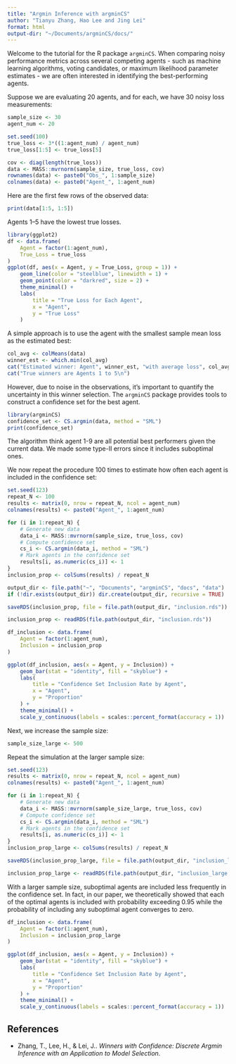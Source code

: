 ```yaml
---
title: "Argmin Inference with argminCS"
author: "Tianyu Zhang, Hao Lee and Jing Lei"
format: html
output-dir: "~/Documents/argminCS/docs/"
---
```


Welcome to the tutorial for the R package `argminCS`. When comparing noisy performance metrics across several competing agents - such as machine learning algorithms, voting candidates, or maximum likelihood parameter estimates - we are often interested in identifying the best-performing agents. 

Suppose we are evaluating 20 agents, and for each, we have 30 noisy loss measurements:

```r
sample_size <- 30
agent_num <- 20

set.seed(100)
true_loss <- 3*((1:agent_num) / agent_num)
true_loss[1:5] <- true_loss[5]

cov <- diag(length(true_loss))
data <- MASS::mvrnorm(sample_size, true_loss, cov)
rownames(data) <- paste0("Obs_", 1:sample_size)
colnames(data) <- paste0("Agent_", 1:agent_num)
```

Here are the first few rows of the observed data:
```r
print(data[1:5, 1:5])
```

Agents 1–5 have the lowest true losses.

```r
library(ggplot2)
df <- data.frame(
    Agent = factor(1:agent_num),
    True_Loss = true_loss
)
ggplot(df, aes(x = Agent, y = True_Loss, group = 1)) +
    geom_line(color = "steelblue", linewidth = 1) +
    geom_point(color = "darkred", size = 2) +
    theme_minimal() +
    labs(
        title = "True Loss for Each Agent",
        x = "Agent",
        y = "True Loss"
    )
```

A simple approach is to use the agent with the smallest sample mean loss as the estimated best:

```r
col_avg <- colMeans(data)
winner_est <- which.min(col_avg)
cat("Estimated winner: Agent", winner_est, "with average loss", col_avg[winner_est], "\n")
cat("True winners are Agents 1 to 5\n")

```

However, due to noise in the observations, it's important to quantify the uncertainty in this winner selection. The `argminCS` package provides tools to construct a confidence set for the best agent.


```r
library(argminCS)
confidence_set <- CS.argmin(data, method = "SML")
print(confidence_set)
```

The algorithm think agent 1-9 are all potential best performers given the current data. We made some type-II errors since it includes suboptimal ones.

We now repeat the procedure 100 times to estimate how often each agent is included in the confidence set:

```r
set.seed(123)
repeat_N <- 100
results <- matrix(0, nrow = repeat_N, ncol = agent_num)
colnames(results) <- paste0("Agent_", 1:agent_num)

for (i in 1:repeat_N) {
    # Generate new data
    data_i <- MASS::mvrnorm(sample_size, true_loss, cov)
    # Compute confidence set
    cs_i <- CS.argmin(data_i, method = "SML")
    # Mark agents in the confidence set
    results[i, as.numeric(cs_i)] <- 1
}
inclusion_prop <- colSums(results) / repeat_N
```

```r
output_dir <- file.path("~", "Documents", "argminCS", "docs", "data")
if (!dir.exists(output_dir)) dir.create(output_dir, recursive = TRUE)
```

```r
saveRDS(inclusion_prop, file = file.path(output_dir, "inclusion.rds"))
```

```r
inclusion_prop <- readRDS(file.path(output_dir, "inclusion.rds"))
```

```r
df_inclusion <- data.frame(
    Agent = factor(1:agent_num),
    Inclusion = inclusion_prop
)

ggplot(df_inclusion, aes(x = Agent, y = Inclusion)) +
    geom_bar(stat = "identity", fill = "skyblue") +
    labs(
        title = "Confidence Set Inclusion Rate by Agent",
        x = "Agent",
        y = "Proportion"
    ) +
    theme_minimal() +
    scale_y_continuous(labels = scales::percent_format(accuracy = 1))
```

Next, we increase the sample size:

```r
sample_size_large <- 500
```

Repeat the simulation at the larger sample size:

```r
set.seed(123)
results <- matrix(0, nrow = repeat_N, ncol = agent_num)
colnames(results) <- paste0("Agent_", 1:agent_num)

for (i in 1:repeat_N) {
    # Generate new data
    data_i <- MASS::mvrnorm(sample_size_large, true_loss, cov)
    # Compute confidence set
    cs_i <- CS.argmin(data_i, method = "SML")
    # Mark agents in the confidence set
    results[i, as.numeric(cs_i)] <- 1
}
inclusion_prop_large <- colSums(results) / repeat_N

```


```r

saveRDS(inclusion_prop_large, file = file.path(output_dir, "inclusion_large.rds"))
```

```r

inclusion_prop_large <- readRDS(file.path(output_dir, "inclusion_large.rds"))
```

With a larger sample size, suboptimal agents are included less frequently in the confidence set. In fact, in our paper, we theoretically showed that each of the optimal agents is included with probability exceeding 0.95 while the probability of including any suboptimal agent converges to zero.

```r
df_inclusion <- data.frame(
    Agent = factor(1:agent_num),
    Inclusion = inclusion_prop_large
)

ggplot(df_inclusion, aes(x = Agent, y = Inclusion)) +
    geom_bar(stat = "identity", fill = "skyblue") +
    labs(
        title = "Confidence Set Inclusion Rate by Agent",
        x = "Agent",
        y = "Proportion"
    ) +
    theme_minimal() +
    scale_y_continuous(labels = scales::percent_format(accuracy = 1))
```

## References

- Zhang, T., Lee, H., & Lei, J.. *Winners with Confidence: Discrete Argmin Inference with an Application to Model Selection*.


